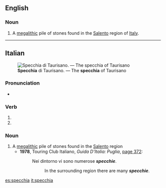 ==English==

===Noun===
{{en-noun|specchie}}

# {{lb|en|archaeology}} A [[megalithic]] pile of stones found in the [[Salento]] region of [[Italy]].

----

==Italian==
{{was fwotd|2015|September|27|lang=it}}
[[File:Specchia Silva di Taurisano.jpg|thumb|'''Specchia''' di Taurisano. — The '''specchia''' of Taurisano]]

===Pronunciation===
* {{IPA|/ˈspɛkkja/|lang=it}}

===Verb===
{{head|it|verb form}}

# {{inflection of|specchiare||3|s|pres|indc|lang=it}}
# {{inflection of|specchiare||2|s|impr|lang=it}}

===Noun===
{{wikipedia|Specchia (megalite)|lang=it}}
{{it-noun|f}}

# A [[megalithic]] pile of stones found in the [[Salento]] region
#* '''1978''', Touring Club Italiano, ''Guida D’Italia: Puglia'', [https://books.google.com/books?id=Dpw8sVVqkmAC&pg=PA372&dq=%22specchie%22#v=onepage page 372]:
#*: Nei dintorno vi sono numerose '''''specchie'''''.
#*:: In the surrounding region there are many '''''specchie'''''.

[[es:specchia]]
[[it:specchia]]
